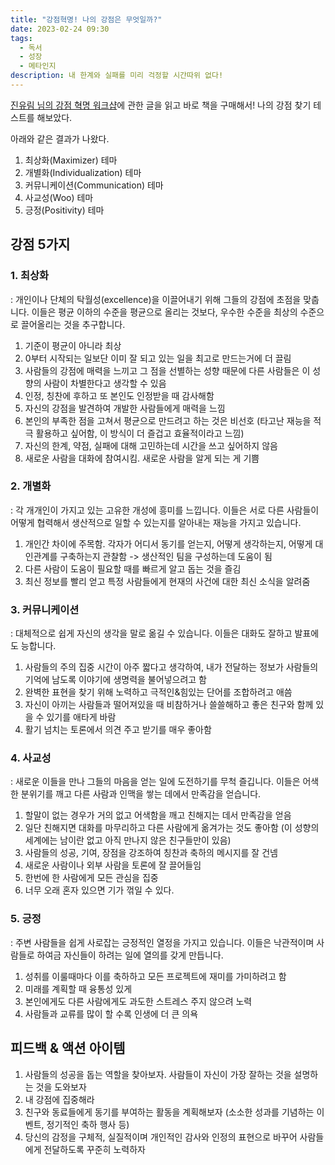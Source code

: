 ```yaml
---
title: "강점혁명! 나의 강점은 무엇일까?"
date: 2023-02-24 09:30
tags:
  - 독서
  - 성장
  - 메타인지
description: 내 한계와 실패를 미리 걱정할 시간따위 없다!
---
```


[진유림 님의 강점 혁명 워크샵](https://milooy.github.io/life/strength-finder/)에 관한 글을 읽고
바로 책을 구매해서! 나의 강점 찾기 테스트를 해보았다.

아래와 같은 결과가 나왔다.

1. 최상화(Maximizer) 테마
2. 개별화(Individualization) 테마
3. 커뮤니케이션(Communication) 테마
4. 사교성(Woo) 테마
5. 긍정(Positivity) 테마

## 강점 5가지

### 1. 최상화
: 개인이나 단체의 탁월성(excellence)을 이끌어내기 위해 그들의 강점에 초점을 맞춥니다.
이들은 평균 이하의 수준을 평균으로 올리는 것보다, 우수한 수준을 최상의 수준으로 끌어올리는 것을 추구합니다.
 1. 기준이 평균이 아니라 최상
 2. 0부터 시작되는 일보단 이미 잘 되고 있는 일을 최고로 만드는거에 더 끌림
 3. 사람들의 강점에 매력을 느끼고 그 점을 선별하는 성향 때문에 다른 사람들은 이 성향의 사람이 차별한다고 생각할 수 있음
 4. 인정, 칭찬에 후하고 또 본인도 인정받을 때 감사해함
 5. 자신의 강점을 발견하여 개발한 사람들에게 매력을 느낌
 6. 본인의 부족한 점을 고쳐서 평균으로 만드려고 하는 것은 비선호 (타고난 재능을 적극 활용하고 싶어함, 이 방식이 더 즐겁고 효율적이라고 느낌)
 7. 자신의 한계, 약점, 실패에 대해 고민하는데 시간을 쓰고 싶어하지 않음
 8. 새로운 사람을 대화에 참여시킴. 새로운 사람을 알게 되는 게 기쁨

### 2. 개별화
: 각 개개인이 가지고 있는 고유한 개성에 흥미를 느낍니다.
이들은 서로 다른 사람들이 어떻게 협력해서 생산적으로 일할 수 있는지를 알아내는 재능을 가지고 있습니다.
 1. 개인간 차이에 주목함. 각자가 어디서 동기를 얻는지, 어떻게 생각하는지, 어떻게 대인관계를 구축하는지 관찰함 -> 생산적인 팀을 구성하는데 도움이 됨
 2. 다른 사람이 도움이 필요할 때를 빠르게 알고 돕는 것을 즐김
 3. 최신 정보를 빨리 얻고 특정 사람들에게 현재의 사건에 대한 최신 소식을 알려줌

### 3. 커뮤니케이션
: 대체적으로 쉽게 자신의 생각을 말로 옮길 수 있습니다. 이들은 대화도 잘하고 발표에도 능합니다.
 1. 사람들의 주의 집중 시간이 아주 짧다고 생각하여, 내가 전달하는 정보가 사람들의 기억에 남도록 이야기에 생명력을 불어넣으려고 함
 2. 완벽한 표현을 찾기 위해 노력하고 극적인&힘있는 단어를 조합하려고 애씀
 3. 자신이 아끼는 사람들과 떨어져있을 때 비참하거나 쓸쓸해하고 좋은 친구와 함께 있을 수 있기를 애타게 바람
 4. 활기 넘치는 토론에서 의견 주고 받기를 매우 좋아함

### 4. 사교성
: 새로운 이들을 만나 그들의 마음을 얻는 일에 도전하기를 무척 즐깁니다.
이들은 어색한 분위기를 깨고 다른 사람과 인맥을 쌓는 데에서 만족감을 얻습니다.
 1. 할말이 없는 경우가 거의 없고 어색함을 깨고 친해지는 데서 만족감을 얻음
 2. 일단 친해지면 대화를 마무리하고 다른 사람에게 옮겨가는 것도 좋아함 (이 성향의 세계에는 남이란 없고 아직 만나지 않은 친구들만이 있음)
 3. 사람들의 성공, 기여, 장점을 강조하여 칭찬과 축하의 메시지를 잘 건넴
 4. 새로운 사람이나 외부 사람을 토론에 잘 끌어들임
 5. 한번에 한 사람에게 모든 관심을 집중
 6. 너무 오래 혼자 있으면 기가 꺾일 수 있다.

### 5. 긍정
: 주변 사람들을 쉽게 사로잡는 긍정적인 열정을 가지고 있습니다.
이들은 낙관적이며 사람들로 하여금 자신들이 하려는 일에 열의를 갖게 만듭니다.
 1. 성취를 이룰때마다 이를 축하하고 모든 프로젝트에 재미를 가미하려고 함
 2. 미래를 계획할 때 융통성 있게
 3. 본인에게도 다른 사람에게도 과도한 스트레스 주지 않으려 노력
 4. 사람들과 교류를 많이 할 수록 인생에 더 큰 의욕

## 피드백 & 액션 아이템

1. 사람들의 성공을 돕는 역할을 찾아보자. 사람들이 자신이 가장 잘하는 것을 설명하는 것을 도와보자
2. 내 강점에 집중해라
3. 친구와 동료들에게 동기를 부여하는 활동을 계획해보자 (소소한 성과를 기념하는 이벤트, 정기적인 축하 행사 등)
4. 당신의 감정을 구체적, 실질적이며 개인적인 감사와 인정의 표현으로 바꾸어 사람들에게 전달하도록 꾸준히 노력하자
